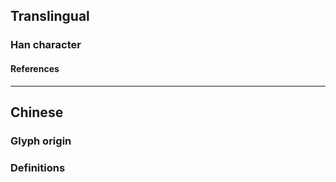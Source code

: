 {{also|療|𭙏}}
{{character info}}
==Translingual==

===Han character===
{{Han char|rn=104|rad=疒|as=02|sn=7|four=|canj=KNN|ids=⿸疒了}}

====References====
{{Han ref|kx=0769.091|hdz=42659.120|uh=7597|ud=30103}}

----

==Chinese==

===Glyph origin===
{{Han simp|療|f=尞|t=了}}

===Definitions===
{{zh-see|療}}